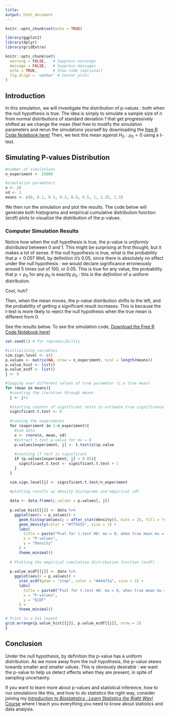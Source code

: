 ```yaml
---
title:
output: html_document
---
```


```r
knitr::opts_chunk$set(echo = TRUE)

library(ggplot2)
library(dplyr)
library(gridExtra)

knitr::opts_chunk$set(
  warning = FALSE,   # Suppress warnings
  message = FALSE,   # Suppress messages
  echo = TRUE,       # Show code (optional)
  fig.align = 'center' # Center plots
)
```

## Introduction 

In this simulation, we will investigate the distribution of p-values : both when the null hypothesis is true. The idea is simply to simulate a sample size of $n$ from normal distributions of standard deviation 1 that get progressively shifted as we change the mean (feel free to modify the simulation parameters and rerun the simulations yourself by downloading the [free R Code Notebook here!](https://github.com/JB-Statistical-Consulting/biostatistics/tree/main/biostatistics.ca) Then, we test this mean against $H_0 : \mu_0 = 0$ using a t-test.

## Simulating P-values Distribution

```r
#number of simulations
n_experiment <- 25000

#simulation parameters
n <- 20
sd <- 1
means <- c(0, 0.1, 0.2, 0.3, 0.4, 0.5, 1, 1.25, 1.5)
```

We then run the simulation and plot the results. The code below will generate both histograms and empirical cumulative distribution function (ecdf) plots to visualize the distribution of the p-values.

### Computer Simulation Results

Notice how when the null hypothesis is true, the p-value is *uniformly distributed* between 0 and 1. This might be surprising at first thought, but it makes a lot of sense. If the null hypothesis is true, what is the probability that $p<0.05$? Well, by definition it's 0.05, since there is absolutely no effect under the null hypothesis : we would declare significance erroneously around 5 times out of 100, or 0.05. This is true for any value, the probability that $p<p_0$ for any $p_0$ is exactly $p_0$ : this is the *definition* of a uniform distribution.

Cool, huh?

Then, when the mean moves, the p-value distribution shifts to the left, and the probability of getting a significant result increases. This is because the t-test is more likely to reject the null hypothesis when the true mean is different from 0.

See the results below. To see the simulation code, [Download the Free R Code Notebook here!](https://github.com/JB-Statistical-Consulting/biostatistics/tree/main/biostatistics.ca)

```r
set.seed(1) # for reproducibility

#initializing variables
sim.sign.level <- c()
p.values <- matrix(NA, nrow = n_experiment, ncol = length(means))
p.value_hist <- list()
p.value_ecdf <- list()
j <- 0

#looping over different values of true parameter (i.e true mean)
for (mean in means){
  #counting the iteration through means
  j <- j+1
  
  #starting counter of significant tests to estimate true significance level
  significant.t.test <- 0
  
  #running the experiments
  for (experiment in 1:n_experiment){
    #sim data
    x <- rnorm(n, mean, sd)
    #extract t.test p-value for mu = 0
    p.values[experiment, j] <- t.test(x)$p.value
    
    #counting if test is significant
    if (p.values[experiment, j] < 0.05){
      significant.t.test <- significant.t.test + 1
    }
  }

  sim.sign.level[j] <- significant.t.test/n_experiment
  
  #plotting results as density histograms and empirical cdf

  data <- data.frame(p_values = p.values[, j])
  
  p.value_hist[[j]] <- data %>%
    ggplot(aes(x = p_values)) +
      geom_histogram(aes(y = after_stat(density)), bins = 25, fill = "#bd93f9", alpha = 0.6) +
      geom_density(color = "#ff5555", size = 1) +
      labs(
        title = paste("Pval for t.test H0: mu = 0, when true mean mu = ", mean, " (n =", n, ")"),
        x = "P-values",
        y = "Density"
      ) +
      theme_minimal()
  
  # Plotting the empirical cumulative distribution function (ecdf)
  
  p.value_ecdf[[j]] <- data %>%
    ggplot(aes(x = p_values)) +
      stat_ecdf(geom = "step", color = "#44475a", size = 1) +
      labs(
        title = paste0("Pval for t.test H0: mu = 0, when true mean mu = ", mean, " (n =", n, ")"),
        x = "P-values",
        y = "ECDF"
      ) +
      theme_minimal()

# Print in a 2x1 layout
grid.arrange(p.value_hist[[j]], p.value_ecdf[[j]], nrow = 2)
}
```

## Conclusion

Under the null hypothesis, by definition the p-value has a uniform distribution. As we move away from the null hypothesis, the p-value skews towards smaller and smaller values. This is obviously desirable : we want the p-value to help us detect effects when they are present, in spite of sampling uncertainty.

If you want to learn more about p-values and statistical inference, how to run simulations like this, and how to do statistics the right way, consider joining my [*Introduction to Biostatistics : Learn Statistics the Right Way!* Course](https://justinbelair.ca/introduction-to-biostatistics/?utm_source=biostatistics&utm_medium=blog&utm_campaign=p-values-distribution) where I teach you everything you need to know about statistics and data analysis.